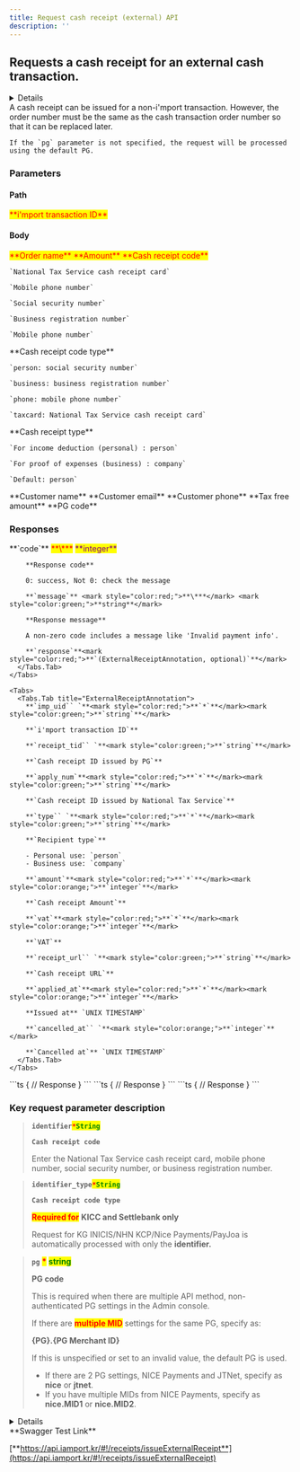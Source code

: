 ```yaml
---
title: Request cash receipt (external) API
description: ''
---
```



## Requests a cash receipt for an external cash transaction.

<Details>
  <Details.Summary><strong>Supported PGs</strong></Details.Summary>

  <Details.Content>
    - **KG INICIS**
    - **NHN KCP**
    - **Settle Bank**
    - **NICE Payments**
    - **PAYJOA (Daou)**
    - **KICC**
  </Details.Content>
</Details>

<Swagger method="post" path="/receipts/external/{merchant_uid}" baseUrl="https://api.iamport.kr" summary="Requests a cash receipt for an external cash transaction.">
  <SwaggerDescription>
    A cash receipt can be issued for a non-i'mport transaction. However, the order number must be the same as the cash transaction order number so that it can be replaced later.

    If the `pg` parameter is not specified, the request will be processed using the default PG.
  </SwaggerDescription>

  ### Parameters

  #### Path

  <SwaggerParameter name="merchant_uid" type="String" required="true">
    <mark style="color:red;">
      **i'mport transaction ID**
    </mark>
  </SwaggerParameter>

  #### Body

  <SwaggerParameter name="name" type="String" required="true">
    <mark style="color:red;">
      **Order name**
    </mark>
  </SwaggerParameter>

  <SwaggerParameter name="amount" type="integer" required="true">
    <mark style="color:red;">
      **Amount**
    </mark>
  </SwaggerParameter>

  <SwaggerParameter name="identifier" type="String" required="true">
    <mark style="color:red;">**Cash receipt code**</mark>

    `National Tax Service cash receipt card`

    `Mobile phone number`

    `Social security number`

    `Business registration number`

    `Mobile phone number`
  </SwaggerParameter>

  <SwaggerParameter name="identifier_type" type="String">
    **Cash receipt code type**

    `person: social security number`

    `business: business registration number`

    `phone: mobile phone number`

    `taxcard: National Tax Service cash receipt card`
  </SwaggerParameter>

  <SwaggerParameter name="type" type="String">
    **Cash receipt type**

    `For income deduction (personal) : person`

    `For proof of expenses (business) : company`

    `Default: person`
  </SwaggerParameter>

  <SwaggerParameter name="buyer_name" type="String">
    **Customer name**
  </SwaggerParameter>

  <SwaggerParameter name="buyer_email" type="String">
    **Customer email**
  </SwaggerParameter>

  <SwaggerParameter name="buyer_tel" type="String">
    **Customer phone**
  </SwaggerParameter>

  <SwaggerParameter name="tax_free" type="integer">
    **Tax free amount**
  </SwaggerParameter>

  <SwaggerParameter name="pg" type="String">
    **PG code**
  </SwaggerParameter>

  ### Responses

  <SwaggerResponse status="200: OK" description="Success">
    <Tabs>
      <Tabs.Tab title="ExternalReceiptResponse">
        **`code`** <mark style="color:red;">**\***</mark> <mark style="color:purple;">**integer**</mark>

        **Response code**

        0: success, Not 0: check the message

        **`message`** <mark style="color:red;">**\***</mark> <mark style="color:green;">**string**</mark>

        **Response message**

        A non-zero code includes a message like 'Invalid payment info'.

        **`response`**<mark style="color:red;">**`(ExternalReceiptAnnotation, optional)`**</mark>
      </Tabs.Tab>
    </Tabs>

    <Tabs>
      <Tabs.Tab title="ExternalReceiptAnnotation">
        **`imp_uid`` `**<mark style="color:red;">**`*`**</mark><mark style="color:green;">**`string`**</mark>

        **`i'mport transaction ID`**

        **`receipt_tid`` `**<mark style="color:green;">**`string`**</mark>

        **`Cash receipt ID issued by PG`**

        **`apply_num`**<mark style="color:red;">**`*`**</mark><mark style="color:green;">**`string`**</mark>

        **`Cash receipt ID issued by National Tax Service`**

        **`type`` `**<mark style="color:red;">**`*`**</mark><mark style="color:green;">**`string`**</mark>

        **`Recipient type`**

        - Personal use: `person`
        - Business use: `company`

        **`amount`**<mark style="color:red;">**`*`**</mark><mark style="color:orange;">**`integer`**</mark>

        **`Cash receipt Amount`**

        **`vat`**<mark style="color:red;">**`*`**</mark><mark style="color:orange;">**`integer`**</mark>

        **`VAT`**

        **`receipt_url`` `**<mark style="color:green;">**`string`**</mark>

        **`Cash receipt URL`**

        **`applied_at`**<mark style="color:red;">**`*`**</mark><mark style="color:orange;">**`integer`**</mark>

        **Issued at** `UNIX TIMESTAMP`

        **`cancelled_at`` `**<mark style="color:orange;">**`integer`**</mark>

        **`Cancelled at`** `UNIX TIMESTAMP`
      </Tabs.Tab>
    </Tabs>
  </SwaggerResponse>

  <SwaggerResponse status="400: Bad Request" description="Missing parameter or already issued transaction">
    ```ts
    {
      // Response
    }
    ```
  </SwaggerResponse>

  <SwaggerResponse status="401: Unauthorized" description="Missing or invalid access token">
    ```ts
    {
      // Response
    }
    ```
  </SwaggerResponse>

  <SwaggerResponse status="500: Internal Server Error" description="Request failed">
    ```ts
    {
      // Response
    }
    ```
  </SwaggerResponse>
</Swagger>

### **Key request parameter description**

> **`identifier`**<mark style="color:red;">**`*`**</mark><mark style="color:green;">**`String`**</mark>
>
> **`Cash receipt code`**
>
> Enter the National Tax Service cash receipt card, mobile phone number, social security number, or
> business registration number.

> **`identifier_type`**<mark style="color:red;">**`*`**</mark><mark style="color:green;">**`String`**</mark>
>
> **`Cash receipt code type`**
>
> <mark style="color:red;">**Required for**</mark> **KICC and Settlebank only**
>
> Request for KG INICIS/NHN KCP/Nice Payments/PayJoa is automatically processed with only the
> **identifier.**

> **`pg`**  <mark style="color:red;">**\***</mark>  <mark style="color:green;">**string**</mark>
>
> **PG code**
>
> This is required when there are multiple API method, non-authenticated PG settings in the Admin
> console.
>
> If there are <mark style="color:red;">**multiple MID**</mark> settings for the same PG, specify
> as:
>
> **\{PG}.\{PG Merchant ID}**
>
> If this is unspecified or set to an invalid value, the default PG is used.
>
> - If there are 2 PG settings, NICE Payments and JTNet, specify as **nice** or **jtnet**.
> - If you have multiple MIDs from NICE Payments, specify as **nice.MID1** or **nice.MID2**.

<Details>
  <Details.Summary>Response Model Schema</Details.Summary>

  <Details.Content>
    ```json
    {
      "code": 0,
      "message": "string",
      "response": {
        "merchant_uid": "string",
        "receipt_tid": "string",
        "apply_num": "string",
        "type": "person",
        "amount": 0,
        "vat": 0,
        "receipt_url": "string",
        "applied_at": 0,
        "cancelled_at": 0
      }
    }
    ```
  </Details.Content>
</Details>

<Hint style="success">
  **Swagger Test Link**

  [**https://api.iamport.kr/#!/receipts/issueExternalReceipt**](https://api.iamport.kr/#!/receipts/issueExternalReceipt)
</Hint>
